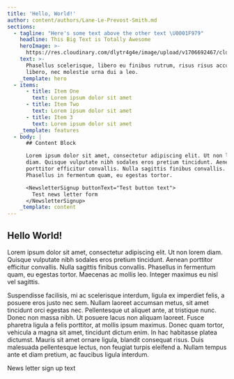 ```yaml
---
title: 'Hello, World!'
author: content/authors/Lane-Le-Prevost-Smith.md
sections:
  - tagline: "Here's some text above the other text \U0001F979"
    headline: This Big Text is Totally Awesome
    heroImage: >-
      https://res.cloudinary.com/dlytr4g4e/image/upload/v1706692467/cld-sample-5.jpg
    text: >-
      Phasellus scelerisque, libero eu finibus rutrum, risus risus accumsan
      libero, nec molestie urna dui a leo.
    _template: hero
  - items:
      - title: Item One
        text: Lorem ipsum dolor sit amet
      - title: Item Two
        text: Lorem ipsum dolor sit amet
      - title: Item 3
        text: Lorem ipsum dolor sit amet
    _template: features
  - body: |
      ## Content Block

      Lorem ipsum dolor sit amet, consectetur adipiscing elit. Ut non lorem
      diam. Quisque vulputate nibh sodales eros pretium tincidunt. Aenean
      porttitor efficitur convallis. Nulla sagittis finibus convallis.
      Phasellus in fermentum quam, eu egestas tortor.

      <NewsletterSignup buttonText="Test button text">
        Test news letter form
      </NewsletterSignup>
    _template: content
---
```


## Hello World!

Lorem ipsum dolor sit amet, consectetur adipiscing elit. Ut non lorem diam. Quisque vulputate nibh sodales eros pretium tincidunt. Aenean porttitor efficitur convallis. Nulla sagittis finibus convallis. Phasellus in fermentum quam, eu egestas tortor. Maecenas ac mollis leo. Integer maximus eu nisl vel sagittis.

Suspendisse facilisis, mi ac scelerisque interdum, ligula ex imperdiet felis, a posuere eros justo nec sem. Nullam laoreet accumsan metus, sit amet tincidunt orci egestas nec. Pellentesque ut aliquet ante, at tristique nunc. Donec non massa nibh. Ut posuere lacus non aliquam laoreet. Fusce pharetra ligula a felis porttitor, at mollis ipsum maximus. Donec quam tortor, vehicula a magna sit amet, tincidunt dictum enim. In hac habitasse platea dictumst. Mauris sit amet ornare ligula, blandit consequat risus. Duis malesuada pellentesque lectus, non feugiat turpis eleifend a. Nullam tempus ante et diam pretium, ac faucibus ligula interdum.

<NewsletterSignup buttonText="Button text">
  News letter sign up text
</NewsletterSignup>
